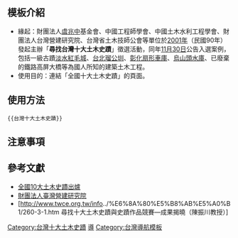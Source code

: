 <includeonly>[[Category:台灣十大土木史蹟]]</includeonly><noinclude>{{template doc page viewed directly}}</noinclude>
<!-- 在本行下編輯模板說明 -->

== 模板介紹 ==
*緣起：財團法人[[虞兆中]]基金會、中國工程師學會、中國土木水利工程學會、財團法人台灣營建研究院、台灣省土木技師公會等單位於[[2001年]]（民國90年）發起主辦「'''尋找台灣十大土木史蹟'''」徵選活動，同年[[11月30日]]公告入選案例，包括一級古蹟[[淡水紅毛城]]、[[台北]][[瑠公圳]]、[[彰化扇形車庫]]、[[烏山頭水庫]]、已廢棄的鐵路高屏大橋等為國人所知的建築土木工程。
*使用目的：連結「全國十大土木史蹟」的頁面。

==使用方法==
<pre>{{台灣十大土木史蹟}}</pre>

== 注意事項 ==

== 參考文獻 ==
*[http://www.contractor.com.tw/news/200111/20011130/113001.html 全國10大土木史蹟出爐]
*[http://www.tcri.org.tw/ 財團法人臺灣營建研究院]
*[http://www.twce.org.tw/info../%E6%8A%80%E5%B8%AB%E5%A0%B1/260-3-1.htm 尋找十大土木史蹟與史蹟作品競賽—成果揭曉（陳振川教授）]

<includeonly>
<!-- 本行下加入模板的分類 -->
[[Category:台灣文化資產模板|導]]
[[Category:台灣導航模板]]
<!-- 本行下加入模板的跨語言鏈接 -->

</includeonly>